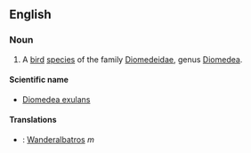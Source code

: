 == English ==
=== Noun ===

# A [[bird]] [[species]] of the family [[Diomedeidae]], genus [[Diomedea]].

==== Scientific name ====
* [[Diomedea exulans]]

==== Translations ====

* {{de}}: [[Wanderalbatros]] ''m''